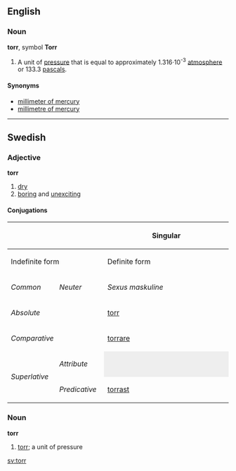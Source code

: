 ==English==

===Noun===

'''torr''', symbol '''Torr'''

#A unit of [[pressure]] that is equal to approximately 1.316&middot;10<sup>-3</sup> [[atmosphere]] or 133.3 [[pascal]]s.

====Synonyms====
*[[millimeter of mercury]]
*[[millimetre of mercury]]

----

==Swedish==
===Adjective===
'''torr'''
#[[dry]]
#[[boring]] and [[unexciting]]
====Conjugations====
{| border=1 cellspacing=0 
|- bgcolor="#FFFFF0" align=center
! rowspan=3 colspan=2 |
! colspan=4 width=400 | Singular
! rowspan=3 width=100 | Plural
|- bgcolor="#FFFFF0" align=center
! colspan=2 width=200 | Indefinite form
! colspan=2 width=200 | Definite form
|- bgcolor="#FFFFF0" align=center
| width=100 | ''Common''
| width=100 | ''Neuter''
| width=100 | ''Sexus maskuline''
| width=100 | ''Other sexus''
|- align=center
| bgcolor="#FFFFF0" colspan=2 width=120 | ''Absolute''
| [[torr]]
| [[torrt]]
| [[torre]]
| [[torra]]
| [[torra]]
|- align=center
| bgcolor="#FFFFF0" colspan=2 | ''Comparative''
| colspan=7 | [[torrare]]
|- align=center
| bgcolor="#FFFFF0" rowspan=2 width=60 | ''Superlative''
| bgcolor="#FFFFF0" width=60 | ''Attribute''
| colspan=2 style="background:#eeeeee" |  
| [[torraste]]
| [[torraste]]
| [[torraste]]
|- align=center 
| bgcolor="#FFFFF0" width=60 | ''Predicative''
| colspan=5 | [[torrast]]
|}
===Noun===
'''torr'''
#[[torr#English|torr]]; a unit of pressure
[[sv:torr]]